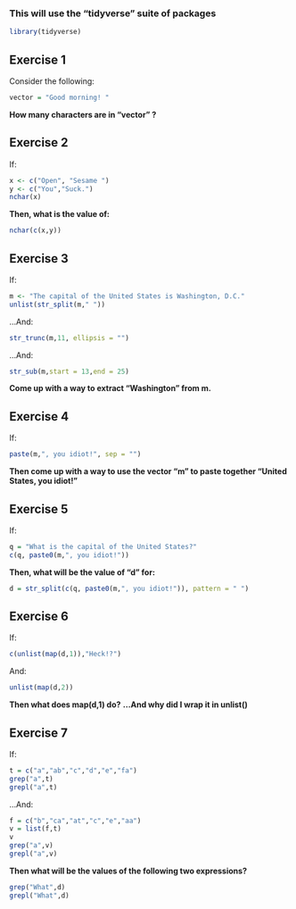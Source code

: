 
### This will use the "tidyverse" suite of packages
```r
library(tidyverse)
```


## Exercise 1

Consider the following:
```r
vector = "Good morning! "
```
**How many characters are in "vector" ?**


## Exercise 2

If:
```r
x <- c("Open", "Sesame ")
y <- c("You","Suck.")
nchar(x)
```

**Then, what is the value of:**
```r
nchar(c(x,y))
```


## Exercise 3

If:
```r
m <- "The capital of the United States is Washington, D.C."
unlist(str_split(m," "))
```

...And:
```r
str_trunc(m,11, ellipsis = "")
```

...And:
```r
str_sub(m,start = 13,end = 25)
```


**Come up with a way to extract "Washington" from m.**


## Exercise 4

If:
```r
paste(m,", you idiot!", sep = "")
```

**Then come up with a way to use the vector "m" to paste together "United States, you idiot!"**


## Exercise 5

If:
```r
q = "What is the capital of the United States?"
c(q, paste0(m,", you idiot!"))
```

**Then, what will be the value of "d" for:**
```r

d = str_split(c(q, paste0(m,", you idiot!")), pattern = " ")
```

## Exercise 6

If:
```r
c(unlist(map(d,1)),"Heck!?")
```

And:
```r
unlist(map(d,2))
```
**Then what does map(d,1) do?**  **...And why did I wrap it in unlist()**


## Exercise 7

If:
```r
t = c("a","ab","c","d","e","fa")
grep("a",t)
grepl("a",t)
```
...And:
```r
f = c("b","ca","at","c","e","aa")
v = list(f,t)
v
grep("a",v)
grepl("a",v)
```


**Then what will be the values of the following two expressions?**
```r
grep("What",d)
grepl("What",d)
```